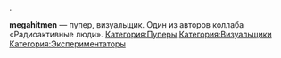 {{DISPLAYTITLE:megahitmen}}

{{Пупер|title1=megahitmen|image1=|имя_фамилия=|image2=|сферы_творчества=RYTP, видеоарт|город=Москва|когда_начал=2012|канал=[https://www.youtube.com/user/megahitmen megahitmen]|соцсети=}}.

'''megahitmen''' — пупер, визуальщик. Один из авторов коллаба «Радиоактивные люди».
[[Категория:Пуперы]]
[[Категория:Визуальщики]]
[[Категория:Экспериментаторы]]